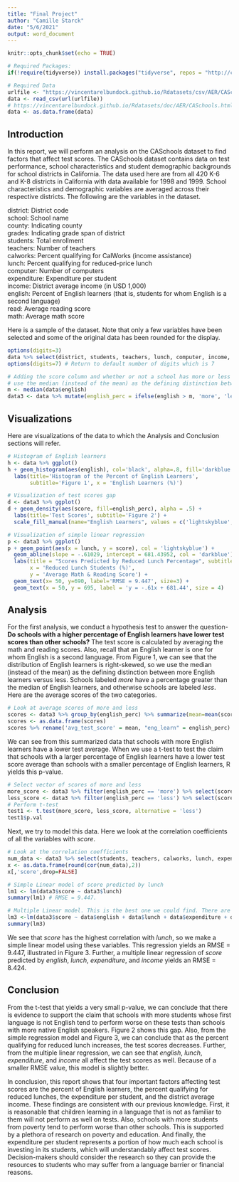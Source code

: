 ---
title: "Final Project"
author: "Camille Starck"
date: "5/6/2021"
output: word_document
---

```{r setup, include=FALSE}
knitr::opts_chunk$set(echo = TRUE)
```
```{r include=FALSE}
# Required Packages:
if(!require(tidyverse)) install.packages("tidyverse", repos = "http://cran.us.r-project.org") 

# Required Data
urlfile <- "https://vincentarelbundock.github.io/Rdatasets/csv/AER/CASchools.csv"
data <- read_csv(url(urlfile))
# https://vincentarelbundock.github.io/Rdatasets/doc/AER/CASchools.html
data <- as.data.frame(data)
```
## Introduction
In this report, we will perform an analysis on the CASchools dataset to find factors that affect test scores. The CASchools dataset contains data on test performance, school characteristics and student demographic backgrounds for school districts in California. The data used here are from all 420 K-6 and K-8 districts in California with data available for 1998 and 1999. School characteristics and demographic variables are averaged across their respective districts. The following are the variables in the dataset.

district: District code  
school: School name  
county: Indicating county  
grades: Indicating grade span of district  
students: Total enrollment  
teachers: Number of teachers  
calworks: Percent qualifying for CalWorks (income assistance)  
lunch: Percent qualifying for reduced-price lunch  
computer: Number of computers  
expenditure: Expenditure per student  
income: District average income (in USD 1,000)  
english: Percent of English learners (that is, students for whom English is a second language)  
read: Average reading score  
math: Average math score  
  
Here is a sample of the dataset. Note that only a few variables have been selected and some of the original data has been rounded for the display.
```{r, echo=FALSE}
options(digits=3)
data %>% select(district, students, teachers, lunch, computer, income, english, read, math) %>% head()
options(digits=7) # Return to default number of digits which is 7
```

```{r, include=FALSE}
# Adding the score column and whether or not a school has more or less English learners.
# use the median (instead of the mean) as the defining distinction between more English learners versus less. Schools labeled *more* have a percentage greater than the median of English learners, and otherwise schools are labeled *less*.
m <- median(data$english)
data3 <- data %>% mutate(english_perc = ifelse(english > m, 'more', 'less')) %>% mutate(score = (read+math)/2)
```

## Visualizations
Here are visualizations of the data to which the Analysis and Conclusion sections will refer.
```{r, echo=FALSE}
# Histogram of English learners
h <- data %>% ggplot()
h + geom_histogram(aes(english), col='black', alpha=.8, fill='darkblue', bins = 15) +
  labs(title='Histogram of the Percent of English Learners',
       subtitle='Figure 1', x = 'English Learners (%)')
```

```{r, echo=FALSE}
# Visualization of test scores gap
d <- data3 %>% ggplot()
d + geom_density(aes(score, fill=english_perc), alpha = .5) + 
  labs(title='Test Scores', subtitle='Figure 2') +
  scale_fill_manual(name="English Learners", values = c('lightskyblue','darkblue'))
```

```{r, echo = FALSE}
# Visualization of simple linear regression
p <- data3 %>% ggplot()
p + geom_point(aes(x = lunch, y = score), col = 'lightskyblue') +
  geom_abline(slope = -.61029, intercept = 681.43952, col = 'darkblue') +
  labs(title = "Scores Predicted by Reduced Lunch Percentage", subtitle='Figure 3',
       x = 'Reduced Lunch Students (%)',
       y = 'Average Math & Reading Score') +
  geom_text(x= 50, y=690, label='RMSE = 9.447', size=3) +
  geom_text(x = 50, y = 695, label = 'y = -.61x + 681.44', size = 4)
```

## Analysis
For the first analysis, we conduct a hypothesis test to answer the question- **Do schools with a higher percentage of English learners have lower test scores than other schools?** The test score is calculated by averaging the math and reading scores. Also, recall that an English learner is one for whom English is a second language. From Figure 1, we can see that the distribution of English learners is right-skewed, so we use the median (instead of the mean) as the defining distinction between more English learners versus less. Schools labeled *more* have a percentage greater than the median of English learners, and otherwise schools are labeled *less*. 
Here are the average scores of the two categories.

```{r, echo=FALSE}
# Look at average scores of more and less
scores <- data3 %>% group_by(english_perc) %>% summarize(mean=mean(score))
scores <- as.data.frame(scores)
scores %>% rename('avg_test_score' = mean, "eng_learn" = english_perc)
```

We can see from this summarized data that schools with more English learners have a lower test average. When we use a t-test to test the claim that schools with a larger percentage of English learners have a lower test score average than schools with a smaller percentage of English learners, R yields this p-value.
```{r, echo = FALSE}
# Select vector of scores of more and less
more_score <- data3 %>% filter(english_perc == 'more') %>% select(score)
less_score <- data3 %>% filter(english_perc == 'less') %>% select(score)
# Perform t-test
test1 <- t.test(more_score, less_score, alternative = 'less')
test1$p.val
```

Next, we try to model this data. Here we look at the correlation coefficients of all the variables with *score*.
```{r, echo=FALSE}
# Look at the correlation coefficients
num_data <- data3 %>% select(students, teachers, calworks, lunch, expenditure, income, computer, english, score)
x <- as.data.frame(round(cor(num_data),2))
x[,'score',drop=FALSE]
```
```{r, include=FALSE}
# Simple Linear model of score predicted by lunch
lm1 <- lm(data3$score ~ data3$lunch)
summary(lm1) # RMSE = 9.447.

# Multiple Linear model. This is the best one we could find. There are others in the R Script.
lm3 <-lm(data3$score ~ data$english + data$lunch + data$expenditure + data$income)
summary(lm3)
```

We see that *score* has the highest correlation with *lunch*, so we make a simple linear model using these variables. This regression yields an RMSE = 9.447, illustrated in Figure 3. Further, a multiple linear regression of *score* predicted by *english*, *lunch*, *expenditure*, and *income* yields an RMSE = 8.424.

## Conclusion
From the t-test that yields a very small p-value, we can conclude that there is evidence to support the claim that schools with more students whose first language is not English tend to perform worse on these tests than schools with more native English speakers. Figure 2 shows this gap. Also, from the simple regression model and Figure 3, we can conclude that as the percent qualifying for reduced lunch increases, the test scores decreases. Further, from the multiple linear regression, we can see that *english*, *lunch*, *expenditure*, and *income* all affect the test scores as well. Because of a smaller RMSE value, this model is slightly better.

In conclusion, this report shows that four important factors affecting test scores are the percent of English learners, the percent qualifying for reduced lunches, the expenditure per student, and the district average income. These findings are consistent with our previous knowledge. First, it is reasonable that children learning in a language that is not as familiar to them will not perform as well on tests. Also, schools with more students from poverty tend to perform worse than other schools. This is supported by a plethora of research on poverty and education. And finally, the expenditure per student represents a portion of how much each school is investing in its students, which will understandably affect test scores. Decision-makers should consider the research so they can provide the resources to students who may suffer from a language barrier or financial reasons. 
